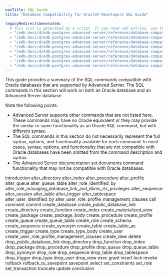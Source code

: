 ```yaml
---
navTitle: SQL Guide
title: "Database Compatibility for Oracle® Developers SQL Guide"

legacyRedirectsGenerated:
  # This list is generated by a script. If you need add entries, use the `legacyRedirects` key.
  - "/edb-docs/d/edb-postgres-advanced-server/reference/database-compatibility-for-oracle-developers-sql-guide/13/index.html"
  - "/edb-docs/d/edb-postgres-advanced-server/reference/database-compatibility-for-oracle-developers-sql-guide/latest/index.html"
  - "/edb-docs/d/edb-postgres-advanced-server/reference/database-compatibility-for-oracle-developers-sql-guide/13/conclusion.html"
  - "/edb-docs/d/edb-postgres-advanced-server/reference/database-compatibility-for-oracle-developers-sql-guide/latest/conclusion.html"
  - "/edb-docs/d/edb-postgres-advanced-server/reference/database-compatibility-for-oracle-developers-sql-guide/13/introduction.html"
  - "/edb-docs/d/edb-postgres-advanced-server/reference/database-compatibility-for-oracle-developers-sql-guide/latest/introduction.html"
  - "/edb-docs/d/edb-postgres-advanced-server/reference/database-compatibility-for-oracle-developers-sql-guide/13/genindex.html"
  - "/edb-docs/d/edb-postgres-advanced-server/reference/database-compatibility-for-oracle-developers-sql-guide/latest/genindex.html"
---
```


This guide provides a summary of the SQL commands compatible with Oracle databases that are supported by Advanced Server. The SQL commands in this section will work on both an Oracle database and an Advanced Server database.

Note the following points:

-   Advanced Server supports other commands that are not listed here. These commands may have no Oracle equivalent or they may provide the similar or same functionality as an Oracle SQL command, but with different syntax.
-   The SQL commands in this section do not necessarily represent the full syntax, options, and functionality available for each command. In most cases, syntax, options, and functionality that are not compatible with Oracle databases have been omitted from the command description and syntax.
-   The Advanced Server documentation set documents command functionality that may not be compatible with Oracle databases.

<div class="toctree" maxdepth="4">

introduction alter_directory alter_index alter_procedure alter_profile alter_queue alter_queue_table alter_role_identified_by alter_role_managing_database_link_and_dbms_rls_privileges alter_sequence alter_session alter_table alter_trigger alter_tablespace alter_user_identified_by alter_user_role_profile_management_clauses call comment commit create_database create_public_database_link create_directory create_function create_index create_materialized_view create_package create_package_body create_procedure create_profile create_queue create_queue_table create_role create_schema create_sequence create_synonym create_table create_table_as create_trigger create_type create_type_body create_user create_user_role_profile_management_clauses create_view delete drop_public_database_link drop_directory drop_function drop_index drop_package drop_procedure drop_profile drop_queue drop_queue_table drop_synonym drop_role drop_sequence drop_table drop_tablespace drop_trigger drop_type drop_user drop_view exec grant insert lock revoke rollback rollback_to_savepoint savepoint select set_constraints set_role set_transaction truncate update conclusion

</div>

